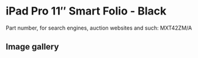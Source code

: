 # iPad Pro 11″ Smart Folio - Black

Part number, for search engines, auction websites and such: MXT42ZM/A

## Image gallery

<div style={{ width: "768px" }}>
  <GalleryComponent
    images={[
      {
        original: "/everysource/MXT42",
        thumbnail: "/everypreview/MXT42",
      },
      {
        original: "/everysource/MXT42_AV1",
        thumbnail: "/everypreview/MXT42_AV1",
      },
      {
        original: "/everysource/MXT42_AV2",
        thumbnail: "/everypreview/MXT42_AV2",
      },
      {
        original: "/everysource/MXT42_AV3",
        thumbnail: "/everypreview/MXT42_AV3",
      },
      {
        original: "/everysource/MXT42_AV4",
        thumbnail: "/everypreview/MXT42_AV4",
      },
      {
        original: "/everysource/MXT42_AV5",
        thumbnail: "/everypreview/MXT42_AV5",
      }
    ]}
  />
</div>